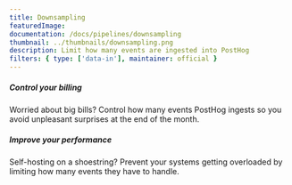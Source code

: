 ```yaml
---
title: Downsampling
featuredImage:
documentation: /docs/pipelines/downsampling
thumbnail: ../thumbnails/downsampling.png
description: Limit how many events are ingested into PostHog
filters: { type: ['data-in'], maintainer: official }
---
```


<Section
    divider={false}
    title="Control how many events are ingested into PostHog to gain better control of billing, improve performance and more."
    size="full"
    cols={2}
>
    <div>
        <h5>Control your billing</h5>
        <p>Worried about big bills? Control how many events PostHog ingests so you avoid unpleasant surprises at the end of the month.</p>
    </div>
    <div>
        <h5>Improve your performance</h5>
        <p>Self-hosting on a shoestring? Prevent your systems getting overloaded by limiting how many events they have to handle.</p>
    </div>
</Section>

<TutorialsSlider topic="downsampler" />

<Documentation />
